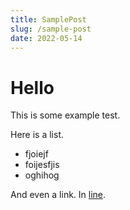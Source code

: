 ```yaml
---
title: SamplePost
slug: /sample-post
date: 2022-05-14
---
```


# Hello

This is some example test.

Here is a list.

- fjoiejf
- foijesfjis
- oghihog

And even a link. In [line](google.com).
